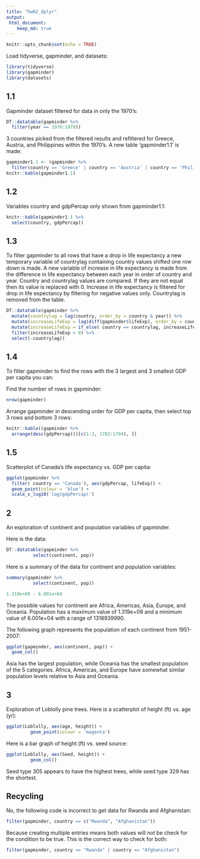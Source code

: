 ```yaml
--- 
title: "hw02_dplyr"
output: 
 html_document:
    keep_md: true
---    
```

    
```r
knitr::opts_chunk$set(echo = TRUE)
```

Load tidyverse, gapminder, and datasets:

```r
library(tidyverse)
library(gapminder)
library(datasets)
```

## 1.1

Gapminder dataset filtered for data in only the 1970's:
```r
DT::datatable(gapminder %>%
  filter(year == 1970:1979))
```

3 countries picked from the filtered results and refiltered for Greece, Austria, and Philippines within the 1970's.  A new table 'gapminder1.1' is made:
```r
gapminder1.1 <- (gapminder %>%
  filter(country == 'Greece' | country == 'Austria' | country == 'Philippines', year == 1970:1979))
knitr::kable(gapminder1.1)
```

## 1.2 

Variables country and gdpPercap only shown from gapminder1.1:
```r
knitr::kable(gapminder1.1 %>%
  select(country, gdpPercap))
```

## 1.3

To filter gapminder to all rows that have a drop in life expectancy a new temporary variable of countrylag containing country values shifted one row down is made.
A new variable of increase in life expectancy is made from the difference in life expectancy between each year in order of country and year. Country and countrylag values are compared.  If they are not equal then its value is replaced with 0.  Increase in life expectancy is filtered for drop in life expectancy by filtering for negative values only. Countrylag is removed from the table.

```r
DT::datatable(gapminder %>%
  mutate(countrylag = lag(country, order_by = country & year)) %>%
  mutate(increaseLifeExp = lag(diff(gapminder$lifeExp), order_by = country & year)) %>%
  mutate(increaseLifeExp = if_else( country == countrylag, increaseLifeExp, 0)) %>%
  filter(increaseLifeExp < 0) %>%
  select(-countrylag))
```


## 1.4

To filter gapminder to find the rows with the 3 largest and 3 smallest GDP per capita you can:

Find the number of rows in gapminder:
```r
nrow(gapminder)
```
 
Arrange gapminder in descending order for GDP per capita, then select top 3 rows and bottom 3 rows:

```r
knitr::kable((gapminder %>%
  arrange(desc(gdpPercap)))[c(1:3, 1702:1704), ])
```

## 1.5

Scatterplot of Canada's life expectancy vs. GDP per capita:

```r
ggplot(gapminder %>%
  filter( country == 'Canada'), aes(gdpPercap, lifeExp)) +
  geom_point(colour = 'blue') +
  scale_x_log10('log(gdpPercap)') 
```

## 2

An exploration of continent and population variables of gapminder. 

Here is the data:


```r
DT::datatable(gapminder %>%
          select(continent, pop))
```


Here is a summary of the data for continent and population variables:
```r
summary(gapminder %>%
          select(continent, pop))
```
```r
1.319e+09 - 6.001e+04
```

The possible values for continent are Africa, Americas, Asia, Europe, and Oceania.  Population has a maximum value of 1.319e+09 and a minimum value of 6.001e+04 with a range of 1318939990. 

The following graph represents the population of each continent from 1951-2007:

```r
ggplot(gapminder, aes(continent, pop)) +
  geom_col() 
```
Asia has the largest population, while Oceania has the smallest population of the 5 categories.  Africa, Americas, and Europe have somewhat similar population levels relative to Asia and Oceania.


## 3


Exploration of Loblolly pine trees.  Here is a scatterplot of height (ft) vs. age (yr):

```r
ggplot(Loblolly, aes(age, height)) +
         geom_point(colour = 'magenta')
```

Here is a bar graph of height (ft) vs. seed source:

```r
ggplot(Loblolly, aes(Seed, height)) +
         geom_col()
```

Seed type 305 appears to have the highest trees, while seed type 329 has the shortest.

## Recycling

No, the following code is incorrect to get data for Rwanda and Afghanistan:
```r
filter(gapminder, country == c("Rwanda", "Afghanistan"))
```
 
Because creating multiple entries means both values will not be check for the condition to be true. This is the correct way to check for both:
```r
filter(gapminder, country == "Rwanda" | country == "Afghanistan")
```

